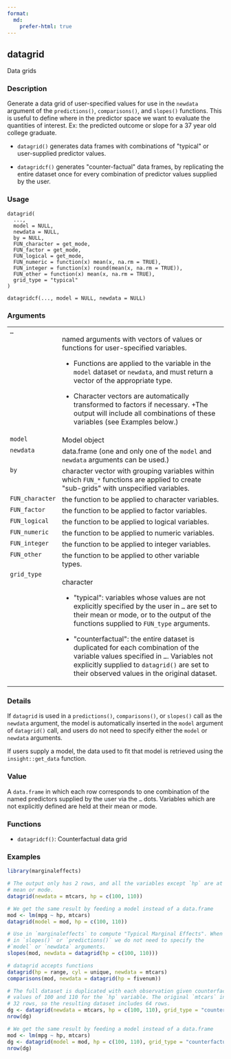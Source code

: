 ```yaml
---
format:
  md:
    prefer-html: true
---
```


## datagrid {.unnumbered}

Data grids

### Description

Generate a data grid of user-specified values for use in the <code>newdata</code> argument of the <code>predictions()</code>, <code>comparisons()</code>, and <code>slopes()</code> functions. This is useful to define where in the predictor space we want to evaluate the quantities of interest. Ex: the predicted outcome or slope for a 37 year old college graduate.


<ul>
<li> <code>datagrid()</code> generates data frames with combinations of &quot;typical&quot; or user-supplied predictor values.

</li>
<li> <code>datagridcf()</code> generates &quot;counter-factual&quot; data frames, by replicating the entire dataset once for every combination of predictor values supplied by the user.

</li></ul>



### Usage

<pre><code class='language-R'>datagrid(
  ...,
  model = NULL,
  newdata = NULL,
  by = NULL,
  FUN_character = get_mode,
  FUN_factor = get_mode,
  FUN_logical = get_mode,
  FUN_numeric = function(x) mean(x, na.rm = TRUE),
  FUN_integer = function(x) round(mean(x, na.rm = TRUE)),
  FUN_other = function(x) mean(x, na.rm = TRUE),
  grid_type = "typical"
)

datagridcf(..., model = NULL, newdata = NULL)
</code></pre>


### Arguments

<table>
<tr><td style = "white-space: nowrap; font-family: monospace; vertical-align: top"><code id="datagrid_:_...">...</code></td>
<td>
named arguments with vectors of values or functions for user-specified variables.


<ul>
<li> Functions are applied to the variable in the <code>model</code> dataset or <code>newdata</code>, and must return a vector of the appropriate type.

</li>
<li> Character vectors are automatically transformed to factors if necessary.
+The output will include all combinations of these variables (see Examples below.)

</li></ul>
</td></tr>
<tr><td style = "white-space: nowrap; font-family: monospace; vertical-align: top"><code id="datagrid_:_model">model</code></td>
<td>
Model object
</td></tr>
<tr><td style = "white-space: nowrap; font-family: monospace; vertical-align: top"><code id="datagrid_:_newdata">newdata</code></td>
<td>
data.frame (one and only one of the <code>model</code> and <code>newdata</code> arguments can be used.)
</td></tr>
<tr><td style = "white-space: nowrap; font-family: monospace; vertical-align: top"><code id="datagrid_:_by">by</code></td>
<td>
character vector with grouping variables within which <code style="white-space: pre;">&#8288;FUN_*&#8288;</code> functions are applied to create &quot;sub-grids&quot; with unspecified variables.
</td></tr>
<tr><td style = "white-space: nowrap; font-family: monospace; vertical-align: top"><code id="datagrid_:_FUN_character">FUN_character</code></td>
<td>
the function to be applied to character variables.
</td></tr>
<tr><td style = "white-space: nowrap; font-family: monospace; vertical-align: top"><code id="datagrid_:_FUN_factor">FUN_factor</code></td>
<td>
the function to be applied to factor variables.
</td></tr>
<tr><td style = "white-space: nowrap; font-family: monospace; vertical-align: top"><code id="datagrid_:_FUN_logical">FUN_logical</code></td>
<td>
the function to be applied to logical variables.
</td></tr>
<tr><td style = "white-space: nowrap; font-family: monospace; vertical-align: top"><code id="datagrid_:_FUN_numeric">FUN_numeric</code></td>
<td>
the function to be applied to numeric variables.
</td></tr>
<tr><td style = "white-space: nowrap; font-family: monospace; vertical-align: top"><code id="datagrid_:_FUN_integer">FUN_integer</code></td>
<td>
the function to be applied to integer variables.
</td></tr>
<tr><td style = "white-space: nowrap; font-family: monospace; vertical-align: top"><code id="datagrid_:_FUN_other">FUN_other</code></td>
<td>
the function to be applied to other variable types.
</td></tr>
<tr><td style = "white-space: nowrap; font-family: monospace; vertical-align: top"><code id="datagrid_:_grid_type">grid_type</code></td>
<td>
character


<ul>
<li> &quot;typical&quot;: variables whose values are not explicitly specified by the user in <code>...</code> are set to their mean or mode, or to the output of the functions supplied to <code>FUN_type</code> arguments.

</li>
<li> &quot;counterfactual&quot;: the entire dataset is duplicated for each combination of the variable values specified in <code>...</code>. Variables not explicitly supplied to <code>datagrid()</code> are set to their observed values in the original dataset.

</li></ul>
</td></tr>
</table>


### Details

If <code>datagrid</code> is used in a <code>predictions()</code>, <code>comparisons()</code>, or <code>slopes()</code> call as the
<code>newdata</code> argument, the model is automatically inserted in the <code>model</code> argument of <code>datagrid()</code>
call, and users do not need to specify either the <code>model</code> or <code>newdata</code> arguments.

If users supply a model, the data used to fit that model is retrieved using
the <code>insight::get_data</code> function.



### Value

A <code>data.frame</code> in which each row corresponds to one combination of the named
predictors supplied by the user via the <code>...</code> dots. Variables which are not
explicitly defined are held at their mean or mode.



### Functions


<ul>
<li> <code>datagridcf()</code>: Counterfactual data grid

</li></ul>


### Examples
```r
library(marginaleffects)

# The output only has 2 rows, and all the variables except `hp` are at their
# mean or mode.
datagrid(newdata = mtcars, hp = c(100, 110))

# We get the same result by feeding a model instead of a data.frame
mod <- lm(mpg ~ hp, mtcars)
datagrid(model = mod, hp = c(100, 110))

# Use in `marginaleffects` to compute "Typical Marginal Effects". When used
# in `slopes()` or `predictions()` we do not need to specify the
#`model` or `newdata` arguments.
slopes(mod, newdata = datagrid(hp = c(100, 110)))

# datagrid accepts functions
datagrid(hp = range, cyl = unique, newdata = mtcars)
comparisons(mod, newdata = datagrid(hp = fivenum))

# The full dataset is duplicated with each observation given counterfactual
# values of 100 and 110 for the `hp` variable. The original `mtcars` includes
# 32 rows, so the resulting dataset includes 64 rows.
dg <- datagrid(newdata = mtcars, hp = c(100, 110), grid_type = "counterfactual")
nrow(dg)

# We get the same result by feeding a model instead of a data.frame
mod <- lm(mpg ~ hp, mtcars)
dg <- datagrid(model = mod, hp = c(100, 110), grid_type = "counterfactual")
nrow(dg)

```
